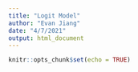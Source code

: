 ```yaml
---
title: "Logit Model"
author: "Evan Jiang"
date: "4/7/2021"
output: html_document
---
```


```r
knitr::opts_chunk$set(echo = TRUE)
```


